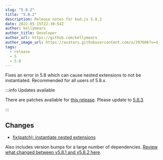 ```yaml
---
slug: "5.8.2"
title: "5.8.2"
description: Release notes for bud.js 5.8.2
date: 2022-05-15T22:30:54Z
author: kellymears
author_title: Developer
author_url: https://github.com/kellymears
author_image_url: https://avatars.githubusercontent.com/u/397606?v=4
tags:
  - release
  - 5
  - 5.8
---
```


<!--This file is generated-->

Fixes an error in 5.8 which can cause nested extensions to not be instantiated. Recommended for all users of 5.8.x.

<!--truncate-->

:::info Updates available

There are patches available for [this release](https://bud.js.org/releases/tags/5-8). Please update to [5.8.3](https://bud.js.org/releases/5.8.3).

:::

## Changes

- [fix(patch): instantiate nested extensions](https://github.com/roots/bud/pull/1411)

Also includes version bumps for a large number of dependencies. [Review what changed between v5.8.1 and v5.8.2 here](https://github.com/roots/bud/compare/v5.8.1...v5.8.2).